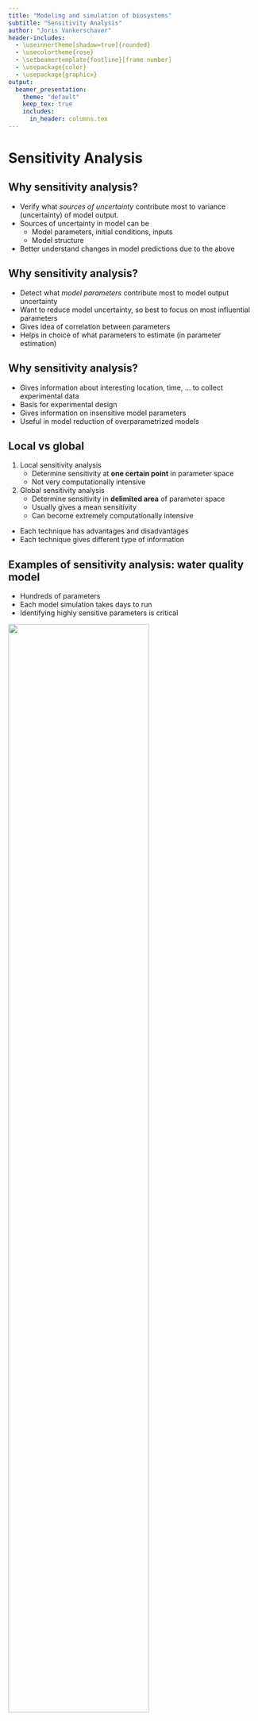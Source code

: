 ```yaml
---
title: "Modeling and simulation of biosystems"
subtitle: "Sensitivity Analysis"
author: "Joris Vankerschaver"
header-includes:
  - \useinnertheme[shadow=true]{rounded}
  - \usecolortheme{rose}
  - \setbeamertemplate{footline}[frame number]
  - \usepackage{color}
  - \usepackage{graphicx}
output: 
  beamer_presentation:
    theme: "default"
    keep_tex: true
    includes:
      in_header: columns.tex
---
```


# Sensitivity Analysis

## Why sensitivity analysis?

- Verify what _sources of uncertainty_ contribute most to variance (uncertainty) of model output.
- Sources of uncertainty in model can be
    - Model parameters, initial conditions, inputs
    - Model structure
- Better understand changes in model predictions due to the above

## Why sensitivity analysis?

- Detect what _model parameters_ contribute most to model output uncertainty 
- Want to reduce model uncertainty, so best to focus on most influential parameters 
- Gives idea of correlation between parameters 
- Helps in choice of what parameters to estimate (in parameter estimation)

## Why sensitivity analysis?

- Gives information about interesting location, time, ... to collect experimental data
- Basis for experimental design
- Gives information on insensitive model parameters
- Useful in model reduction of overparametrized models

## Local vs global

1. Local sensitivity analysis
    - Determine sensitivity at **one certain point** in parameter space
    - Not very computationally intensive
    \newline
2. Global sensitivity analysis
    - Determine sensitivity in **delimited area** of parameter space
    - Usually gives a mean sensitivity
    - Can become extremely computationally intensive

- Each technique has advantages and disadvantages
- Each technique gives different type of information
    
## Examples of sensitivity analysis: water quality model

::::::: {.cols data-latex=""}
::: {.col data-latex="{0.55\textwidth}"}

- Hundreds of parameters
- Each model simulation takes days to run
- Identifying highly sensitive parameters is critical

![](./images/03e-sensitivity/wqm-model.png){width=75% align="center"}
:::

::: {.col data-latex="{0.05\textwidth}"}
\mbox{}
:::
::: {.col data-latex="{0.55\textwidth}"}

![](./images/03e-sensitivity/wqm-river.png){width=75%}
![](./images/03e-sensitivity/wqm-parameters.png){width=75%}

:::
::::::

\scriptsize
Source: *Developing a cloud-based toolbox for sensitivity analysis of a water quality model* (S. Kim et al, Environmental Modeling and Software, 2021)


## Examples of sensitivity analysis: cell signaling

Toll-like signaling pathway:

- Cellular response to external stimuli (e.g. infection)
- Central role for NF-$\kappa$B transcription factor
- Shuttles back and forth between cytoplasm and nucleus

\centering
![](./images/03e-sensitivity/nf-kappa-b-model.png){width=60%}

\scriptsize    
Source: Images from _Fundamentals of Systems Biology_, M. Covert, CRC Press, 2014.


## Examples of sensitivity analysis: cell signaling

Hoffmann-Levchenko (2005): Computational model for NF-$\kappa$B

::::::: {.cols data-latex=""}
::: {.col data-latex="{0.48\textwidth}"}

- 25 ODEs, 36 parameters
- Models protein production, degradation, transport
- Important role for **parameter estimation** and **sensitivity analysis**

:::

::: {.col data-latex="{0.05\textwidth}"}
\mbox{}
:::

::: {.col data-latex="{0.48\textwidth}"}
![](./images/03e-sensitivity/nf-kappa-b-equations.png)
:::
::::::

\scriptsize    
Source: Images from _Fundamentals of Systems Biology_, M. Covert, CRC Press, 2014.


## Examples of sensitivity analysis: cell signaling

Sensitivity analysis: which parameters affect the model the most?

- Transcription rate: affects output a lot (**sensitive**)
- Degradation rate: relatively **insensitive**

Gives rough idea, needs to be corroborated with full model.

::::::: {.cols data-latex=""}
::: {.col data-latex="{0.48\textwidth}"}
![](./images/03e-sensitivity/nf-kappa-b-oscillations.png){width=90%}
:::

::: {.col data-latex="{0.05\textwidth}"}
\mbox{}
:::

::: {.col data-latex="{0.48\textwidth}"}
![](./images/03e-sensitivity/nf-kappa-b-sensitivity.png)
:::
::::::

\scriptsize    
Source: Images from _Fundamentals of Systems Biology_, M. Covert, CRC Press, 2014.

    
# Local sensitivity analysis    

## Local sensitivity analysis

- How sensitive is model output ($y$) to changes of model parameter ($\theta$) at one single point in parameter space
- Mathematically: partial derivative of variable to parameter (_absolute sensitivity_, 1 number) at single point in parameter space
$$\frac{\partial y}{\partial \theta}$$
- Dynamical models: $y$ varies over time, hence also sensitivity varies over time $\rightarrow$ _(absolute) sensitivity function_ 
$$\frac{\partial y(t)}{\partial \theta}=S(t)$$
- For a single output, sensitivity functions for each individual parameter $\theta_j$ can be determined

## Local sensitivity analysis: absolute sensitivity

- Often $y(t)$ can only be numerically determined, then also $S(t)$
- Finite difference method: \alert{forward difference}
\[
\left.\frac{\Delta y(t)}{\Delta \theta_j}\right|_+  
  =  \frac{y(t,\theta_j+\Delta\theta_j)-y(t,\theta_j)}{\Delta\theta_j}
\]

- Finite difference method: \alert{backward difference}
\[
\left.\frac{\Delta y(t)}{\Delta \theta_j}\right|_-  
  = \frac{y(t,\theta_j)-y(t,\theta_j-\Delta\theta_j)}{\Delta\theta_j}
\]


## Local sensitivity analysis: absolute sensitivity

- How to choose perturbation $\Delta\theta_j$?
  - Too large: approximation is not good
  - Too small: numerical instabilities will set in.
- In practice, choose $\Delta \theta_j$ \alert{small} and \alert{fixed}, e.g.
\[
   \Delta \theta_j = 10^{-6}.
\]

\begin{exampleblock}{Convergence}
  Both the forward and the backward difference agree with the derivative up to
  order $\Delta \theta_j$:
  \[
  \frac{\partial y(t)}{\partial \theta_j} = 
    \left.\frac{\Delta y(t)}{\Delta \theta_j}\right|_+
    + \mathcal{O}(\Delta \theta_j), \quad
  \frac{\partial y(t)}{\partial \theta_j} = 
    \left.\frac{\Delta y(t)}{\Delta \theta_j}\right|_-  
    + \mathcal{O}(\Delta \theta_j).
  \]
\end{exampleblock}


## Local sensitivity analysis: absolute sensitivity

- Finite difference method: \alert{central difference}
\[
\frac{\Delta y(t)}{\Delta \theta_j} =   
    \frac{y(t,\theta_j+\Delta\theta_j) - y(t,\theta_j-\Delta\theta_j)}{2\Delta\theta_j}
\]

\begin{exampleblock}{Convergence}
  The central difference agrees with the derivative up to
  order $(\Delta \theta_j)^2$:
  \[
  \frac{\partial y(t)}{\partial \theta_j} = 
    \frac{\Delta y(t)}{\Delta \theta_j}
    + \mathcal{O}((\Delta \theta_j)^2).
  \]
\end{exampleblock}

## Local sensitivity analysis: relative sensitivity

- Want to compare sensitivities of different combinations of outputs and parameters 
\newline
- Absolute sensitivity is influenced by magnitude of variable/parameter
\newline
- Use **relative sensitivity**

## Local sensitivity analysis: relative sensitivity

- Relative sensitivity w.r.t. parameter $\dfrac{\partial y(t)}{\partial \theta_j} \cdot \theta_j$ \newline
Compare sensitivity of _same variable_ w.r.t. _different parameters_
\newline
- Relative sensitivity w.r.t. variable $\dfrac{\partial y_i(t)}{\partial \theta} \cdot \dfrac{1}{y_i}$ \newline
Compare sensitivity of _different variables_ w.r.t. _same parameter_
\newline
- Total relative sensitivity $\dfrac{\partial y_i(t)}{\partial \theta_j} \cdot \dfrac{\theta_j}{y_i}$ \newline
Compare all sensitivities, i.e., relative w.r.t. parameter and variable

## Local sensitivity analysis

- Relative sensitivities allow to __rank sensitivities__
    - Choice parameters for parameter estimation
    - Choice parameters for model reduction
    - Choice for additional measurement or experimental determination of parameter (reduce sources of uncertainty)
- Ranking __depends on nominal value of parameter__, can be different at different position in parameter space
- How to compare continuous sensitivity functions?
- Interest in specific time points
    - Where measurements are available
    - Where measurements will be collected
    
## Local sensitivity analysis

- Create generic model with
    - Outputs $y_i$, $i=1,\ldots,v$
    - Parameters $\theta_j$, $j=1,\ldots,p$
    - Moments of measurements $t_k$, $k=1,\ldots,N$
- Total relative sensitivity of variable $y_i$ w.r.t. parameter $\theta_j$ at moment $t_k$
$$
S_{i,j,k}=\dfrac{\partial y_i(t_k)}{\partial \theta_j} \cdot \dfrac{\theta_j}{y_i}
$$

## Local sensitivity analysis

Importance parameter is determined by its impact on _all_ variables \newline
$\rightarrow$ sum and average over all variables \newline
$\rightarrow$ take sign into account (square and root)\newline
__root mean square sensitivity for parameter__ $\theta_j$
$$
\delta_{j,k}^{rmsq}=\sqrt{\dfrac{\sum_{i=1}^vS_{i,j,k}^2}{v}}
$$
\ \newline
$\delta_{j,k}^{rmsq}$ can be very variable from moment to moment \newline
$\rightarrow$ sum and average over all time points\newline
__time mean root mean square sensitivity for parameter__ $\theta_j$
$$
\delta_j^{rmsq} = \dfrac{1}{N}\sum_{k=1}^N \delta_{j,k}^{rmsq}
$$

## Local sensitivity analysis

- Gives one single measure for sensitivity of parameter
- Use this measure to determine importance of parameter
- Obtained value depends on
    - nominal parameter value: nonlinear models give different values at different location in parameter space (see also global sensitivity analysis)
    - choice of time points is arbitrary: this can lead to different set of parameters that are best estimated using dataset (see also identifiability)
- Modifications can be defined based on application/goal


# Side track: Monte Carlo simulation

## Monte Carlo simulation technique


::::::: {.cols data-latex=""}
::: {.col data-latex="{0.65\textwidth}"}

- Computational algorithm, based on 
  - Large number of simulations (thousands to millions)
  - Repeated random sampling
- Used for modeling of
  - Climate and environment
  - Nuclear reactions
  - Financial systems
  - Molecular dynamics
  - ...
- In this course:
  - Global sensitivity analysis
  - Uncertainty analysis
    
:::

::: {.col data-latex="{0.05\textwidth}"}
\mbox{}
:::
::: {.col data-latex="{0.32\textwidth}"}
![](./images/03e-sensitivity/mc-casino.png)
![](./images/03e-sensitivity/mc-atomic-bomb.png)
:::
::::::
    
## Principles behind Monte Carlo

Algorithm:

1. Draw random parameter samples
2. For each sample, run simulation
3. Aggregate results of simulations into quantity of interest (e.g. mean)
    
Advantages:

- Easy to implement/understand
- Applicable to wide range of problems (model-agnostic)

Disadvantages:

- Relatively slow convergence (many simulations needed)
- Requires information about parameter distributions
    
## Example: computing $\pi$

- Drop points uniformly at random in the square $[-1, 1] \times [-1, 1]$
- Count fraction for which $x^2 + y^2 < 1$
- As $N \to \infty$, gives approximation for $\pi/4$.

::::::: {.cols data-latex=""}
::: {.col data-latex="{0.38\textwidth}"}
![](./images/03e-sensitivity/mc-circle.png)
:::

::: {.col data-latex="{0.05\textwidth}"}
\mbox{}
:::

::: {.col data-latex="{0.58\textwidth}"}
![](./images/03e-sensitivity/mc-pi-over-4.png)
:::
::::::

App available at [https://shiny-stats.fly.dev/monte-carlo/](https://shiny-stats.fly.dev/monte-carlo/).

# Global sensitivity analysis (GSA)

## Global sensitivity analysis (GSA)

- Measure for sensitivity in delimited area in parameter space
- PDFs for parameters need to be chosen/found (same as for uncertainty analysis)

3 techniques will be discussed:

- Standardized regression coefficients
- Screening techniques
- Variance decomposition

## GSA: Standardized regression coefficients

- Linear regression of Monte Carlo simulations
- Each line is simulation of variable $y$ for different parameter set $\Theta$, i.e., other point in parameter space

```r
source("./scripts/03a-parameter-estimation/SP-GSA.R")
```

```r
plot_mc_do +
  theme(text = element_text(size = 20))
```

- Figure: 100 simulations of dissolved oxygen, with $k_1, k_2$ sampled uniformly between $0.1$ and $0.8$.

## GSA: Standardized regression coefficients

Idea: 

- Consider outcomes at fixed time $T$
- Quantify effect of parameters $\theta_1, \ldots \theta_p$ through linear model
\[
  y_{t = T} = b_1 \theta_1 + \cdots + b_p \theta_p + \epsilon
\]
- Regression coefficient $b_i$ gives contribution of parameter $\theta_i$ in explaining variance of $y_{t = T}$

```r
p1 <- ggplot(curves_t15, aes(x = k1, y = DO)) + 
  geom_point() +
  theme(text = element_text(size = 20))
p2 <- ggplot(curves_t15, aes(x = k2, y = DO)) + 
  geom_point() +
  theme(text = element_text(size = 20))
grid.arrange(p1, p2, ncol = 2)
```


## GSA: Standardized regression coefficients

- Correct for spread on both parameter and output
- Recalculate coefficients $b_i$ to $SRC$s
$$
SRC_{\theta_i} = b_i \cdot \dfrac{\sigma_{\theta_i}}{\sigma_y}
$$
- Sample standard deviations from 
  - vector $y_{t = T}$ for output
  - parameter samples for parameter $\theta_i$.


## GSA: Standardized regression coefficients

- For linear model in parameters that were examined, the total variance is explained by $SRC$s
$$\sum_i SRC_{\theta_i}^2=1$$
- For nonlinear models (in the parameters) _not_ all variance will be explained. The part that is explained is given by determination coefficient
$$R^2=\sum_{i=1}^n \dfrac{(\hat{y}_i-\overline{y})^2}{(y_i-\overline{y})^2}$$
- $\hat{y}_i$: prediction by regression model
- Technique only valid if $R^2 > 0.7$

## GSA: Screening techniques

- Goal: obtain idea of importance of model parameters using only a limited number of simulations
- Example of technique: Morris screening
- Calculation of _elementary effect_ for $\theta_i$
$$EE_{\theta_i} = \dfrac{y(\theta_i+\Delta)-y(\theta)}{\Delta}$$
- $\Delta$ is a predetermined step size in parameter
- Remark analogy with local sensitivity, however, step size much larger

## GSA: Morris screening

- Assume 2 parameters $\theta_1$ and $\theta_2$
- Locations in parameters space chosen systematically

\begin{figure}
\includegraphics[width=.7\textwidth]{images/temp/052.pdf}
\end{figure}

## GSA: Morris screening

- Vector of $EE$ (in this case 4)
- Statistical analysis of this vector
    - $\mu_{EE_{\theta_i}}$: indication on average effect of this parameter over entire parameter space; large value means important parameter and vice versa
    - $\sigma_{EE_{\theta_i}}$: information about linear behaviour of parameter; large value means nonlinear parameter or parameter involved in interactions with other parameters
- Do same for $\theta_2$

## GSA: Morris screening

- Normally 2 simulations needed per $EE$
- 1991: Morris introduced more efficient way

\begin{figure}
\includegraphics[width=.7\textwidth]{images/temp/053.pdf}
\end{figure}

- Number of simulations: 
\begin{center}
(number $EE$ per parameter)$\cdot$(number parameters +1)
\end{center}

## GSA: Variance decomposition

- Goal: find share of each model parameter in variance of model output
- Used for models that are strongly nonlinear or nonmonotonous
- Example of model with 3 paramaters:
$$\sigma_y^2=\sigma_1^2+\sigma_2^2+\sigma_3^2+\sigma_{12}^2+\sigma_{13}^2+\sigma_{23}^2+\sigma_{123}^2$$
- Normalisation (i.e., divide by $\sigma_y^2$) gives _sensitivity indices_
$$1=S_1+S_2+S_3+S_{12}+S_{13}+S_{23}+S_{123}$$
\ \newline 

- Indicate which fraction of total variance is determined by certain parameter or parameter combination

## GSA: Variance decomposition

- _Total sensitivity indices_
\begin{eqnarray*}
S_{T1} & = & S_1 + S_{12} + S_{13} + S_{123} \\
S_{T2} & = & S_2 + S_{12} + S_{23} + S_{123} \\
S_{T3} & = & S_3 + S_{13} + S_{23} + S_{123} 
\end{eqnarray*}
- Give total contribution of a certain parameter, including interaction effects
- Watch out: some contributions are counted multiple times, hence sum of all total sensitivity indices is no longer 1

## GSA: Variance decomposition

- Two techniques:
    - FAST (Fourier Amplitude Sensitivity Test): uses Fourier decomposition of model output; can determine first order effects (total effects $\rightarrow$ extendedFAST); computationally intensive ((ten) thousands of simulations)
    - Sobol indices: uses multiple integrals, both first order and higher order effects; computationally expensive; less efficient than FAST
